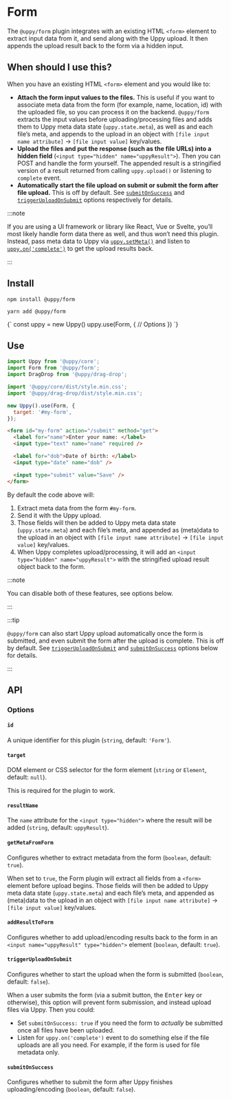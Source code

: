 

# Form

The `@uppy/form` plugin integrates with an existing HTML `<form>` element to
extract input data from it, and send along with the Uppy upload. It then appends
the upload result back to the form via a hidden input.

## When should I use this?

When you have an existing HTML `<form>` element and you would like to:

- **Attach the form input values to the files.** This is useful if you want to
  associate meta data from the form (for example, name, location, id) with the
  uploaded file, so you can process it on the backend. `@uppy/form` extracts the
  input values before uploading/processing files and adds them to Uppy meta data
  state (`uppy.state.meta`), as well as and each file’s meta, and appends to the
  upload in an object with `[file input name attribute]` -> `[file input value]`
  key/values.
- **Upload the files and put the response (such as the file URLs) into a hidden
  field** (`<input type="hidden" name="uppyResult">`). Then you can POST and
  handle the form yourself. The appended result is a stringified version of a
  result returned from calling `uppy.upload()` or listening to `complete` event.
- **Automatically start the file upload on submit or submit the form after file
  upload.** This is off by default. See [`submitOnSuccess`](#submitOnSuccess)
  and [`triggerUploadOnSubmit`](#triggerUploadOnSubmit) options respectively for
  details.

:::note

If you are using a UI framework or library like React, Vue or Svelte, you’ll
most likely handle form data there as well, and thus won’t need this plugin.
Instead, pass meta data to Uppy via [`uppy.setMeta()`](/docs/uppy#setmetadata)
and listen to [`uppy.on('complete')`](/docs/uppy#complete) to get the upload
results back.

:::

## Install

<Tabs>
  <TabItem value="npm" label="NPM" default>

```shell
npm install @uppy/form
```

  </TabItem>

  <TabItem value="yarn" label="Yarn">

```shell
yarn add @uppy/form
```

  </TabItem>

  <TabItem value="cdn" label="CDN">
    <UppyCdnExample>
      {`
        const uppy = new Uppy()
        uppy.use(Form, {
          // Options
        })
      `}
    </UppyCdnExample>
  </TabItem>
</Tabs>

## Use

```js title="app.js"
import Uppy from '@uppy/core';
import Form from '@uppy/form';
import DragDrop from '@uppy/drag-drop';

import '@uppy/core/dist/style.min.css';
import '@uppy/drag-drop/dist/style.min.css';

new Uppy().use(Form, {
  target: '#my-form',
});
```

```html title="index.html"
<form id="my-form" action="/submit" method="get">
  <label for="name">Enter your name: </label>
  <input type="text" name="name" required />

  <label for="dob">Date of birth: </label>
  <input type="date" name="dob" />

  <input type="submit" value="Save" />
</form>
```

By default the code above will:

1. Extract meta data from the form `#my-form`.
2. Send it with the Uppy upload.
3. Those fields will then be added to Uppy meta data state (`uppy.state.meta`)
   and each file’s meta, and appended as (meta)data to the upload in an object
   with `[file input name attribute]` -> `[file input value]` key/values.
4. When Uppy completes upload/processing, it will add an
   `<input type="hidden" name="uppyResult">` with the stringified upload result
   object back to the form.

:::note

You can disable both of these features, see options below.

:::

:::tip

`@uppy/form` can also start Uppy upload automatically once the form is
submitted, and even submit the form after the upload is complete. This is off by
default. See [`triggerUploadOnSubmit`](#triggerUploadOnSubmit) and
[`submitOnSuccess`](#submitOnSuccess) options below for details.

:::

## API

### Options

#### `id`

A unique identifier for this plugin (`string`, default: `'Form'`).

#### `target`

DOM element or CSS selector for the form element (`string` or `Element`,
default: `null`).

This is required for the plugin to work.

#### `resultName`

The `name` attribute for the `<input type="hidden">` where the result will be
added (`string`, default: `uppyResult`).

#### `getMetaFromForm`

Configures whether to extract metadata from the form (`boolean`, default:
`true`).

When set to `true`, the Form plugin will extract all fields from a `<form>`
element before upload begins. Those fields will then be added to Uppy meta data
state (`uppy.state.meta`) and each file’s meta, and appended as (meta)data to
the upload in an object with `[file input name attribute]` ->
`[file input value]` key/values.

#### `addResultToForm`

Configures whether to add upload/encoding results back to the form in an
`<input name="uppyResult" type="hidden">` element (`boolean`, default: `true`).

#### `triggerUploadOnSubmit`

Configures whether to start the upload when the form is submitted (`boolean`,
default: `false`).

When a user submits the form (via a submit button, the <kbd>Enter</kbd> key or
otherwise), this option will prevent form submission, and instead upload files
via Uppy. Then you could:

- Set `submitOnSuccess: true` if you need the form to _actually_ be submitted
  once all files have been uploaded.
- Listen for `uppy.on('complete')` event to do something else if the file
  uploads are all you need. For example, if the form is used for file metadata
  only.

#### `submitOnSuccess`

Configures whether to submit the form after Uppy finishes uploading/encoding
(`boolean`, default: `false`).
